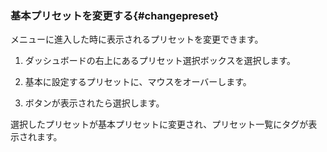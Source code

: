 ### 基本プリセットを変更する{#changepreset}

<Cmdname sid="side_appDashboard" className="uitext" />メニューに進入した時に表示されるプリセットを変更できます。

1. ダッシュボードの右上にあるプリセット選択ボックスを選択します。

2. 基本に設定するプリセットに、マウスをオーバーします。

   <ImgLang img="apm-dashboard-preset-change-default.png" desc="Preset" />

3. <Cmdname sid="BTN08106" className="uitext" />ボタンが表示されたら選択します。

選択したプリセットが基本プリセットに変更され、プリセット一覧に<Cmdname sid="DSC08162" className="uitext" />タグが表示されます。

<ImgLang img="apm-dashboard-preset-changed-default.png" desc="Preset" />
